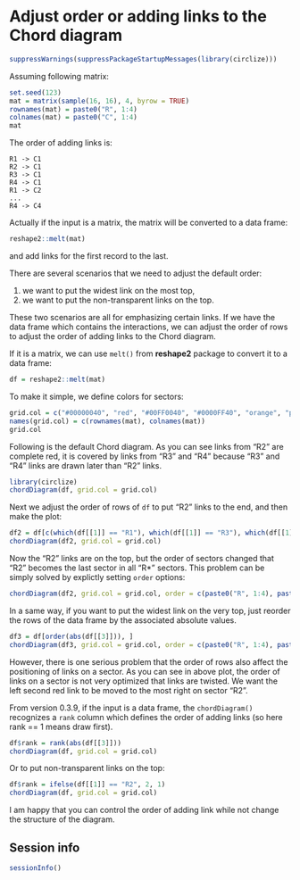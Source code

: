 Adjust order or adding links to the Chord diagram
===================================================

```r
suppressWarnings(suppressPackageStartupMessages(library(circlize)))
```

Assuming following matrix:

```r
set.seed(123)
mat = matrix(sample(16, 16), 4, byrow = TRUE)
rownames(mat) = paste0("R", 1:4)
colnames(mat) = paste0("C", 1:4)
mat
```

The order of adding links is:

```
R1 -> C1
R2 -> C1
R3 -> C1
R4 -> C1
R1 -> C2
...
R4 -> C4
```

Actually if the input is a matrix, the matrix will be converted to a data frame:

```r
reshape2::melt(mat)
```

and add links for the first record to the last.

There are several scenarios that we need to adjust the default order:

1. we want to put the widest link on the most top,
2. we want to put the non-transparent links on the top.

These two scenarios are all for emphasizing certain links. If we have the data frame which
contains the interactions, we can adjust the order of rows to adjust the order of adding links
to the Chord diagram.

If it is a matrix, we can use `melt()` from **reshape2** package to convert it to a data frame:

```r
df = reshape2::melt(mat)
```

To make it simple, we define colors for sectors:

```r
grid.col = c("#00000040", "red", "#00FF0040", "#0000FF40", "orange", "pink", "yellow", "grey")
names(grid.col) = c(rownames(mat), colnames(mat))
grid.col
```

Following is the default Chord diagram. As you can see links from "R2" are complete red, it is
covered by links from "R3" and "R4" because "R3" and "R4" links are drawn later than "R2" links.

```r
library(circlize)
chordDiagram(df, grid.col = grid.col)
```

Next we adjust the order of rows of `df` to put "R2" links to the end, and then make the plot:

```r
df2 = df[c(which(df[[1]] == "R1"), which(df[[1]] == "R3"), which(df[[1]] == "R4"), which(df[[1]] == "R2")), ]
chordDiagram(df2, grid.col = grid.col)
```

Now the "R2" links are on the top, but the order of sectors changed that "R2" becomes the last sector in all "R*" sectors.
This problem can be simply solved by explictly setting `order` options:

```r
chordDiagram(df2, grid.col = grid.col, order = c(paste0("R", 1:4), paste0("C", 1:4)))
```

In a same way, if you want to put the widest link on the very top, just reorder the rows of the data frame by 
the associated absolute values.

```r
df3 = df[order(abs(df[[3]])), ]
chordDiagram(df3, grid.col = grid.col, order = c(paste0("R", 1:4), paste0("C", 1:4)))
```

However, there is one serious problem that the order of rows also affect the positioning of links on a sector. As you 
can see in above plot, the order of links on a sector is not very optimized that links are twisted. We want 
the left second red link to be moved to the most right on sector "R2".

From version 0.3.9, if the input is a data frame, the `chordDiagram()` recognizes a `rank` column which defines the 
order of adding links (so here rank == 1 means draw first).

```r
df$rank = rank(abs(df[[3]]))
chordDiagram(df, grid.col = grid.col)
```

Or to put non-transparent links on the top:

```r
df$rank = ifelse(df[[1]] == "R2", 2, 1)
chordDiagram(df, grid.col = grid.col)
```

I am happy that you can control the order of adding link while not change the structure of the diagram.

## Session info

```r
sessionInfo()
```

<!-- uid=adjust_orders_of_adding_links -->
